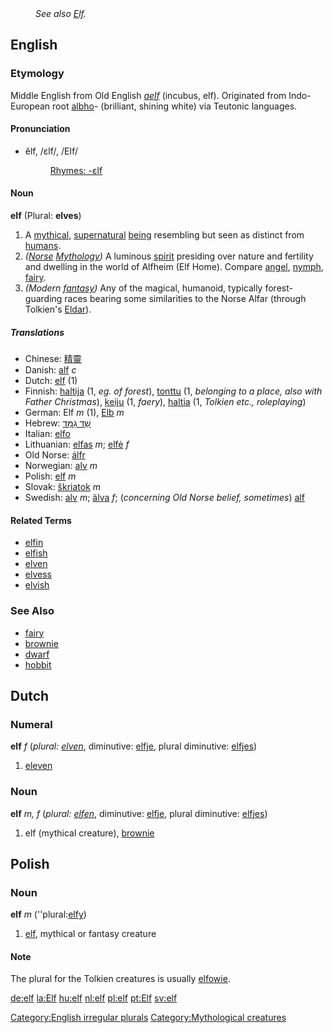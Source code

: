 :''See also [[Elf]].''
==English==

===Etymology===
Middle English from Old English ''[[aelf]]'' (incubus, elf). Originated from Indo-European root [[albho]]- (brilliant, shining white) via Teutonic languages.

====Pronunciation====
*ĕlf, /ɛlf/, /EIf/
*:[[Rhymes:English:-ɛlf|Rhymes: -ɛlf]]
====Noun====
'''elf''' (Plural: '''elves''')

# A [[mythical]], [[supernatural]] [[being]] resembling but seen as distinct from [[humans]].<br>
# ''([[Norse]] [[Mythology]])'' A luminous [[spirit]] presiding over nature and fertility and dwelling in the world of Alfheim (Elf Home). Compare [[angel]], [[nymph]], [[fairy]].<br>
# ''(Modern [[fantasy]])'' Any of the magical, humanoid, typically forest-guarding races bearing some similarities to the Norse Alfar (through Tolkien's [[Eldar]]).

=====Translations=====
*Chinese: [[精靈]]
*Danish: [[alf]] ''c''
*Dutch: [[elf#Dutch|elf]] (1)
*Finnish: [[haltija]] (1, ''eg. of forest''), [[tonttu]] (1, ''belonging to a place, also with Father Christmas''), [[keiju]] (1, ''faery''), [[haltia]] (1, ''Tolkien etc., roleplaying'')
*German: Elf ''m'' (1), [[Elb]] ''m''
*Hebrew: [[שד גמד|שֵׁד גַמָּד]]
*Italian: [[elfo]]
*Lithuanian: [[elfas]] ''m''; [[elfė]] ''f''
*Old Norse: [[álfr]]
*Norwegian: [[alv]] ''m''
*Polish: [[elf#Polish|elf]] ''m''
*Slovak: [[škriatok]] ''m''
*Swedish: [[alv]] ''m''; [[älva]] ''f''; (''concerning Old Norse belief, sometimes'') [[alf]]

====Related Terms====
*[[elfin]]
*[[elfish]]
*[[elven]]
*[[elvess]]
*[[elvish]]

===See Also===
*[[fairy]]
*[[brownie]]
*[[dwarf]]
*[[hobbit]]

{{wikipediapar|Elf}}

[[Category:English irregular plurals]]
[[Category:Mythological creatures]]

==Dutch==
===Numeral===
'''elf''' ''f'' (''plural: [[elven]]'', diminutive: [[elfje]], plural diminutive: [[elfjes]])

# [[eleven]]

===Noun===
'''elf''' ''m, f'' (''plural: [[elfen]]'', diminutive: [[elfje]], plural diminutive: [[elfjes]])

# elf (mythical creature), [[brownie]]

==Polish==
===Noun===
'''elf''' ''m'' (''plural:[[elfy]])
# [[elf#English|elf]], mythical or fantasy creature
====Note====
The plural for the Tolkien creatures is usually [[elfowie]].

[[de:elf]]
[[la:Elf]]
[[hu:elf]]
[[nl:elf]]
[[pl:elf]]
[[pt:Elf]]
[[sv:elf]]